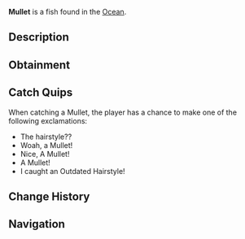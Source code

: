 {{FishInfobox
|image          = Mullet.png
|rarity         = Common
|sea            = First Sea
|location       = [[Ocean]]
|sublocation    = 
|sources        = Fishing Rod
|radar_location = 
|xp             = 40
|weather        = Clear, Foggy
|time           = 
|season         = Summer, Spring
|bait           = Bagel
|base_weight    = 2
|base_value     = 90
|weight_range   = 1.5
|base_chance    = 80
|base_resil     = 65
}}
'''Mullet''' is a {{Rarity|Common}} fish found in the [[Ocean]].

== Description ==
{{Description|The Mullet is a streamlined, silver-scaled fish known for its schooling behaviour and preference for shallow coastal and freshwater environments. Mullets are agile swimmers with a forked tail and a tough, sturdy body, making them a popular catch for beginners and seasoned anglers alike.|Bestiary Entry}}

== Obtainment ==
{{Description|Found all over the Ocean, prefers bagels.|Bestiary Hint}}
{{Fish Availability|
Ancient Isle/Algae Hunt
Ancient Isle/Surrounding Ocean
Apex Fish Hunt/Mosslurker
Atlantis/Surrounding Ocean
Forsaken Shores/Algae Hunt
LEGO Pool/Studolodon Hunt
Lovestorm/Normal
Lovestorm/Supercharged
Lucky Event/Blarney McBreeze
Lucky Event/O'Mango Goldgrin
Lucky Event/Plumrick O'Luck
Lucky Event/Rowdy McCharm
Lucky Event/Sunny O'Coin
Megalodon Hunt/Eclipse and Weekend
Megalodon Hunt/Normal
Mushgrove Swamp/Algae Hunt
Narwhal Hunt/Beluga/First Sea
Narwhal Hunt/Magician Narwhal/First Sea
Narwhal Hunt/Narwhal/First Sea
Northern Summit/Surrounding Ocean
Ocean
Ocean/Deep Ocean
Ocean/Harvesters Spike
Ocean/Strange Whirlpool
Ocean/The Arch
Orca Migration/Ancient
Orca Migration/Normal
Roslit Bay/Surrounding Ocean
Shark Hunt/Great Hammerhead Shark
Shark Hunt/Great White Shark
Shark Hunt/Whale Shark
Snowcap Island/Algae Hunt
Snowcap Island/Surrounding Ocean
Whale Migration/Moby
Whale Migration/Normal
|top_rods      = 
Leviathan's Fang Rod\299550.35\185587.55;
Trident Rod\291329.37\149395.65;
Free Spirit Rod\283992.97\148958.65;
Azure Of Lagoon\246741.06\215745.46;
No-Life Rod\245383.88\212556.01;
Training Rod\197757.22\206153.85;
Flimsy Rod\169391\145128.89;
Rapid Rod\230903.22\232271.28;
Fang of the Eclipse\234937.22\222021.51;
Riptide Rod\221119.4\219199.41;
Verdant Shear Rod\223969.84\218496.44;
Wisdom Rod\213099.21\209846.35;
Phoenix Rod\209670.96\206470.42;
Long Rod\192266.8\181512.05;
Seraphic Rod\238671.9\209520.57;
Rod Of The Forgotten Fang\233288.45\189518.05;
Astralhook Rod\232727.29\22694.1;
Ethereal Prism Rod\232498.86\109324.25;
Challenger's Rod\231721.71\186178.4;
Rod Of The Exalted One\228364.33\172311.72;
Rod Of The Depths\224491.39\168529.99;
Zeus Rod\219917.81\202854.45;
Blazebringer Rod\217134.08\211321.54;
Depthseeker Rod\213045.93\191728.85;
Avalanche Rod\210208.6\189713.17;
Volcanic Rod\207810.05\184489.01;
Steady Rod\107061.37\103119.5
|recommended   = Trident Rod
}}

== Catch Quips ==
When catching a Mullet, the player has a chance to make one of the following exclamations:
* The hairstyle??
* Woah, a Mullet!
* Nice, A Mullet!
* A Mullet!
* I caught an Outdated Hairstyle!

== Change History ==
{{Change History|{{subst:Current Version}}}}

== Navigation ==
{{Fish Navbox|Ocean}}